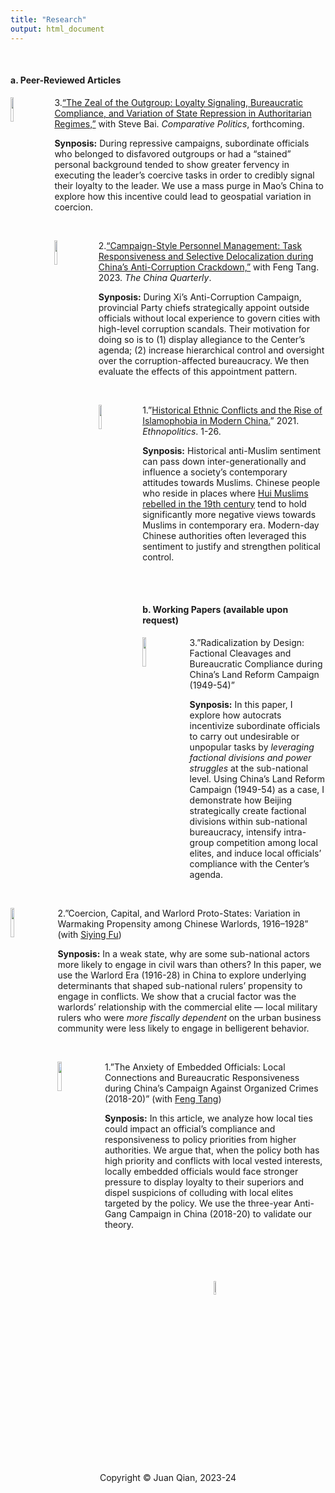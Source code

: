 ```yaml
---
title: "Research"
output: html_document
---
```


<br>

#### **a. Peer-Reviewed Articles**

<img src="cpjournal.png" style="width:10%; margin-right: 20px" align="left">

3.["The Zeal of the Outgroup: Loyalty Signaling, Bureaucratic Compliance, and Variation of State Repression in Authoritarian Regimes,"](http://dx.doi.org/10.2139/ssrn.3988399) with Steve Bai. *Comparative Politics*, forthcoming.

**Synposis:** During repressive campaigns, subordinate officials who belonged to disfavored outgroups or had a "stained" personal background tended to show greater fervency in executing the leader's coercive tasks in order to credibly signal their loyalty to the leader. We use a mass purge in Mao's China to explore how this incentive could lead to geospatial variation in coercion.

<br>

<img src="chinaquarterly.jpg" style="width:10%; margin-right: 20px" align="left">

2.["Campaign-Style Personnel Management: Task Responsiveness and Selective Delocalization during China's Anti-Corruption Crackdown,"](https://doi.org/10.1017/S0305741023000644) with Feng Tang. 2023. *The China Quarterly*. 

**Synposis:** During Xi's Anti-Corruption Campaign, provincial Party chiefs strategically appoint outside officials without local experience to govern cities with high-level corruption scandals. Their motivation for doing so is to (1) display allegiance to the Center's agenda; (2) increase hierarchical control and oversight over the corruption-affected bureaucracy. We then evaluate the effects of this appointment pattern.

<br>

<img src="ethnopolitics.jpeg" style="width:10%; margin-right: 20px" align="left">

1."[Historical Ethnic Conflicts and the Rise of Islamophobia in Modern China.](https://doi.org/10.1080/17449057.2021.2001954)" 2021. *Ethnopolitics*. 1-26.

**Synposis:** Historical anti-Muslim sentiment can pass down inter-generationally and influence a society's contemporary attitudes towards Muslims. Chinese people who reside in places where [Hui Muslims rebelled in the 19th century](https://en.wikipedia.org/wiki/Dungan_Revolt_(1862%E2%80%931877)) tend to hold significantly more negative views towards Muslims in contemporary era. Modern-day Chinese authorities often leveraged this sentiment to justify and strengthen political control.

<br>
<br>

#### **b. Working Papers (available upon request)**

<img src="landreform.png" style="width:11%; margin-right: 20px" align="left">


3."Radicalization by Design: Factional Cleavages and Bureaucratic Compliance during China’s Land Reform Campaign (1949-54)"

**Synposis:** In this paper, I explore how autocrats incentivize subordinate officials to carry out undesirable or unpopular tasks by *leveraging factional divisions and power struggles* at the sub-national level. Using China's Land Reform Campaign (1949-54) as a case, I demonstrate how Beijing strategically create factional divisions within sub-national bureaucracy, intensify intra-group competition among local elites, and induce local officials' compliance with the Center's agenda.

<br>

<img src="warlord.png" style="width:11%; margin-right: 20px" align="left">


2."Coercion, Capital, and Warlord Proto-States: Variation in Warmaking Propensity among Chinese Warlords, 1916–1928" (with [Siying Fu](https://sociology.wisc.edu/staff/fu-siying/))

**Synposis:** In a weak state, why are some sub-national actors more likely to engage in civil wars than others? In this paper, we use the Warlord Era (1916-28) in China to explore underlying determinants that shaped sub-national rulers' propensity to engage in conflicts. We show that a crucial factor was the warlords' relationship with the commercial elite --- local military rulers who were *more fiscally dependent* on the urban business community were less likely to engage in belligerent behavior.

<br>

<img src="gangs.png" style="width:11%; margin-right: 20px" align="left">

1."The Anxiety of Embedded Officials: Local Connections and Bureaucratic Responsiveness during China's Campaign Against Organized Crimes (2018-20)" (with [Feng Tang](http://sir.uibe.edu.cn/szdw/zzxx/tf/index.htm))

**Synposis:** In this article, we analyze how local ties could impact an official’s compliance and responsiveness to policy priorities from higher authorities. We argue that, when the policy both has high priority and conflicts with local vested interests, locally embedded officials would face stronger pressure to display loyalty to their superiors and dispel suspicions of colluding with local elites targeted by the policy. We use the three-year Anti-Gang Campaign in China (2018-20) to validate our theory.


<br>
<br>
<br>
<br>
<center> <img src="juan_logo.png" style="width:7.5%">
<br>
<center> Copyright © Juan Qian, 2023-24